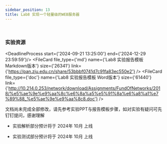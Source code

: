 ```yaml
---
sidebar_position: 13
title: Lab8 实现一个轻量级的WEB服务器
---
```



<Alert message="文档正在撰写中，请稍后再来吧" type="warning" showIcon/>
<br/>
<h3 style={{color: '#006d75', marginTop: 0, marginBottom: 8}}>实验资源</h3>

<DeadlineProcess start={'2024-09-21 13:25:00'} end={'2024-12-29 23:59:59'}/>
<FileCard file_type={'md'} name={'Lab8 实验报告模板 Markdown版本'} size={'26341'} link={'https://pan.zju.edu.cn/share/53bbbf0741d7c91fa83ec550e2'} />
<FileCard file_type={'doc'} name={'Lab8 实验报告模板 Word版本'} size={'61440'} link={'http://10.214.0.253/network/download/Assignments/FundOfNetworks/2018/%e5%ae%9e%e9%aa%8c%e6%8a%a5%e5%91%8a%e6%a8%a1%e7%89%88_%e5%ae%9e%e9%aa%8c8.doc'} />


文档尚未完成全部修改，请先参考实验PPT与报告模板步骤，如对实验有疑问可先钉钉提问，感谢理解

* 实验解析部分预计将于 2024年 10月 上线

* 实验测试部分预计将于 2024年 10月 上线